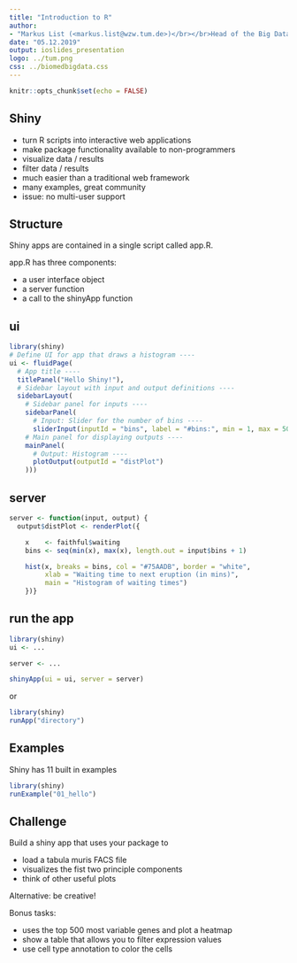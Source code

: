 ```yaml
---
title: "Introduction to R"
author: 
- "Markus List (<markus.list@wzw.tum.de>)</br></br>Head of the Big Data in BioMedicine Group</br>Chair of Experimental Bioinformatics</br>Technical University of Munich</br></br><https://biomedical-big-data.de></br>"
date: "05.12.2019"
output: ioslides_presentation
logo: ../tum.png
css: ../biomedbigdata.css
---
```


```r
knitr::opts_chunk$set(echo = FALSE)
```

## Shiny

- turn R scripts into interactive web applications
- make package functionality available to non-programmers
- visualize data / results
- filter data / results
- much easier than a traditional web framework
- many examples, great community
- issue: no multi-user support

## Structure

Shiny apps are contained in a single script called app.R. 

app.R has three components:

 - a user interface object
 - a server function
 - a call to the shinyApp function

## ui

```r
library(shiny)
# Define UI for app that draws a histogram ----
ui <- fluidPage(
  # App title ----
  titlePanel("Hello Shiny!"),
  # Sidebar layout with input and output definitions ----
  sidebarLayout(
    # Sidebar panel for inputs ----
    sidebarPanel(
      # Input: Slider for the number of bins ----
      sliderInput(inputId = "bins", label = "#bins:", min = 1, max = 50, value = 30)),
    # Main panel for displaying outputs ----
    mainPanel(
      # Output: Histogram ----
      plotOutput(outputId = "distPlot")
    )))
```

## server

```r
server <- function(input, output) {
  output$distPlot <- renderPlot({

    x    <- faithful$waiting
    bins <- seq(min(x), max(x), length.out = input$bins + 1)

    hist(x, breaks = bins, col = "#75AADB", border = "white",
         xlab = "Waiting time to next eruption (in mins)",
         main = "Histogram of waiting times")
    })}
```

## run the app

```r
library(shiny)
ui <- ...

server <- ...

shinyApp(ui = ui, server = server)
```

or 

```r
library(shiny)
runApp("directory")
```

## Examples

Shiny has 11 built in examples

```r
library(shiny)
runExample("01_hello")
```


## Challenge

Build a shiny app that uses your package to

- load a tabula muris FACS file
- visualizes the fist two principle components
- think of other useful plots

Alternative: be creative!

Bonus tasks:

- uses the top 500 most variable genes and plot a heatmap
- show a table that allows you to filter expression values
- use cell type annotation to color the cells